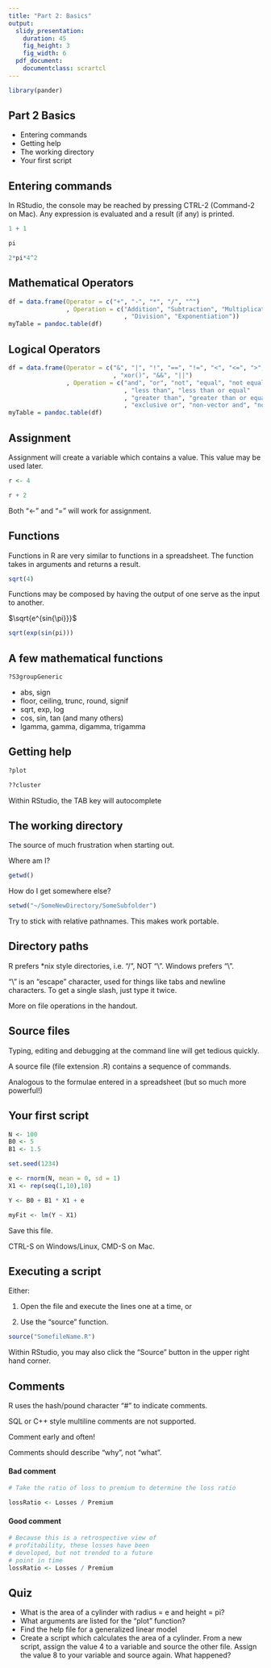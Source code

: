 ```yaml
---
title: "Part 2: Basics"
output:
  slidy_presentation:
    duration: 45
    fig_height: 3
    fig_width: 6
  pdf_document:
    documentclass: scrartcl
---
```


```r
library(pander)
```

## Part 2 Basics

* Entering commands
* Getting help
* The working directory
* Your first script

## Entering commands

In RStudio, the console may be reached by pressing CTRL-2 (Command-2 on Mac). Any expression is evaluated and a result (if any) is printed.

```r
1 + 1

pi

2*pi*4^2
```

## Mathematical Operators

```r
df = data.frame(Operator = c("+", "-", "*", "/", "^")
                , Operation = c("Addition", "Subtraction", "Multiplication"
                                , "Division", "Exponentiation"))
myTable = pandoc.table(df)
```

## Logical Operators

```r
df = data.frame(Operator = c("&", "|", "!", "==", "!=", "<", "<=", ">", ">="
                             , "xor()", "&&", "||")
                , Operation = c("and", "or", "not", "equal", "not equal"
                                , "less than", "less than or equal"
                                , "greater than", "greater than or equal"
                                , "exclusive or", "non-vector and", "non-vector or"))
myTable = pandoc.table(df)
```

## Assignment

Assignment will create a variable which contains a value. This value may be used later.

```r
r <- 4

r + 2
```

Both "<-" and "=" will work for assignment.

## Functions

Functions in R are very similar to functions in a spreadsheet. The function takes in arguments and returns a result.

```r
sqrt(4)
```

Functions may be composed by having the output of one serve as the input to another.

$\sqrt{e^{sin{\pi}}}$

```r
sqrt(exp(sin(pi)))
```

## A few mathematical functions

```r
?S3groupGeneric
```

* abs, sign
* floor, ceiling, trunc, round, signif
* sqrt, exp, log
* cos, sin, tan (and many others)
* lgamma, gamma, digamma, trigamma

## Getting help

```r
?plot

??cluster
```

Within RStudio, the TAB key will autocomplete

## The working directory

The source of much frustration when starting out.

Where am I?

```r
getwd()
```

How do I get somewhere else?

```r
setwd("~/SomeNewDirectory/SomeSubfolder")
```

Try to stick with relative pathnames. This makes work portable.

## Directory paths

R prefers *nix style directories, i.e. "/", NOT "\\". Windows prefers "\\".

"\\" is an "escape" character, used for things like tabs and newline characters. To get a single slash, just type it twice.

More on file operations in the handout.

## Source files

Typing, editing and debugging at the command line will get tedious quickly.

A source file (file extension .R) contains a sequence of commands.

Analogous to the formulae entered in a spreadsheet (but so much more powerful!)

## Your first script

```r
N <- 100
B0 <- 5
B1 <- 1.5

set.seed(1234)

e <- rnorm(N, mean = 0, sd = 1)
X1 <- rep(seq(1,10),10)

Y <- B0 + B1 * X1 + e

myFit <- lm(Y ~ X1)
```

Save this file.

CTRL-S on Windows/Linux, CMD-S on Mac.

## Executing a script

Either: 

1. Open the file and execute the lines one at a time, or

2. Use the "source" function.

```r
source("SomefileName.R")
```

Within RStudio, you may also click the "Source" button in the upper right hand corner.

## Comments

R uses the hash/pound character "#" to indicate comments.

SQL or C++ style multiline comments are not supported.

Comment early and often!

Comments should describe "why", not "what".

#### Bad comment
```r
# Take the ratio of loss to premium to determine the loss ratio

lossRatio <- Losses / Premium
```

#### Good comment
```r
# Because this is a retrospective view of 
# profitability, these losses have been
# developed, but not trended to a future
# point in time
lossRatio <- Losses / Premium
```

## Quiz

* What is the area of a cylinder with radius = e and height = pi?
* What arguments are listed for the "plot" function?
* Find the help file for a generalized linear model
* Create a script which calculates the area of a cylinder. From a new script, assign the value 4 to a variable and source the other file. Assign the value 8 to your variable and source again. What happened?

